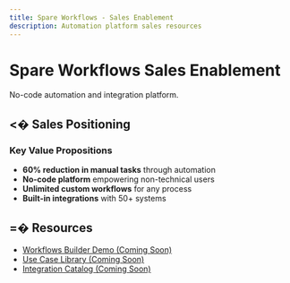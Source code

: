 ```yaml
---
title: Spare Workflows - Sales Enablement
description: Automation platform sales resources
---
```


# Spare Workflows Sales Enablement

No-code automation and integration platform.

## <� Sales Positioning

### Key Value Propositions
- **60% reduction in manual tasks** through automation
- **No-code platform** empowering non-technical users
- **Unlimited custom workflows** for any process
- **Built-in integrations** with 50+ systems

## =� Resources

- [Workflows Builder Demo (Coming Soon)](https://supademo.com/demo/xxx)
- [Use Case Library (Coming Soon)](https://drive.google.com/folder/xxx)
- [Integration Catalog (Coming Soon)](https://docs.google.com/document/d/xxx)